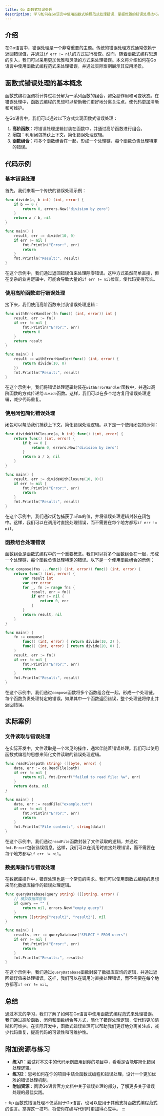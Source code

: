 ```yaml
---
title: Go 函数式错误处理
description: 学习如何在Go语言中使用函数式编程范式处理错误，掌握优雅的错误处理技巧。
---
```


## 介绍

在Go语言中，错误处理是一个非常重要的主题。传统的错误处理方式通常依赖于返回错误值，并通过`if err != nil`的方式进行检查。然而，随着函数式编程思想的引入，我们可以采用更加优雅和灵活的方式来处理错误。本文将介绍如何在Go语言中使用函数式编程范式来处理错误，并通过实际案例展示其应用场景。

## 函数式错误处理的基本概念

函数式编程强调将计算过程分解为一系列函数的组合，避免副作用和可变状态。在错误处理中，函数式编程的思想可以帮助我们更好地分离关注点，使代码更加清晰和可维护。

在Go语言中，我们可以通过以下方式实现函数式错误处理：

1. **高阶函数**：将错误处理逻辑封装在函数中，并通过高阶函数进行组合。
2. **闭包**：利用闭包捕获上下文，简化错误处理逻辑。
3. **函数组合**：将多个函数组合在一起，形成一个处理链，每个函数负责处理特定的错误。

## 代码示例

### 基本错误处理

首先，我们来看一个传统的错误处理示例：

```go
func divide(a, b int) (int, error) {
    if b == 0 {
        return 0, errors.New("division by zero")
    }
    return a / b, nil
}

func main() {
    result, err := divide(10, 0)
    if err != nil {
        fmt.Println("Error:", err)
        return
    }
    fmt.Println("Result:", result)
}
```

在这个示例中，我们通过返回错误值来处理除零错误。这种方式虽然简单直接，但在复杂的业务逻辑中，可能会导致大量的`if err != nil`检查，使代码变得冗长。

### 使用高阶函数进行错误处理

接下来，我们使用高阶函数来封装错误处理逻辑：

```go
func withErrorHandler(fn func() (int, error)) int {
    result, err := fn()
    if err != nil {
        fmt.Println("Error:", err)
        return 0
    }
    return result
}

func main() {
    result := withErrorHandler(func() (int, error) {
        return divide(10, 0)
    })
    fmt.Println("Result:", result)
}
```

在这个示例中，我们将错误处理逻辑封装在`withErrorHandler`函数中，并通过高阶函数的方式传递给`divide`函数。这样，我们可以在多个地方复用错误处理逻辑，减少代码重复。

### 使用闭包简化错误处理

闭包可以帮助我们捕获上下文，简化错误处理逻辑。以下是一个使用闭包的示例：

```go
func divideWithClosure(a, b int) func() (int, error) {
    return func() (int, error) {
        if b == 0 {
            return 0, errors.New("division by zero")
        }
        return a / b, nil
    }
}

func main() {
    result, err := divideWithClosure(10, 0)()
    if err != nil {
        fmt.Println("Error:", err)
        return
    }
    fmt.Println("Result:", result)
}
```

在这个示例中，我们通过闭包捕获了`a`和`b`的值，并将错误处理逻辑封装在闭包中。这样，我们可以在调用时直接处理错误，而不需要在每个地方都写`if err != nil`。

### 函数组合处理错误

函数组合是函数式编程中的一个重要概念。我们可以将多个函数组合在一起，形成一个处理链，每个函数负责处理特定的错误。以下是一个使用函数组合的示例：

```go
func compose(fns ...func() (int, error)) func() (int, error) {
    return func() (int, error) {
        var result int
        var err error
        for _, fn := range fns {
            result, err = fn()
            if err != nil {
                return 0, err
            }
        }
        return result, nil
    }
}

func main() {
    fn := compose(
        func() (int, error) { return divide(10, 2) },
        func() (int, error) { return divide(20, 0) },
    )
    result, err := fn()
    if err != nil {
        fmt.Println("Error:", err)
        return
    }
    fmt.Println("Result:", result)
}
```

在这个示例中，我们通过`compose`函数将多个函数组合在一起，形成一个处理链。每个函数负责处理特定的错误，如果其中一个函数返回错误，整个处理链将停止并返回错误。

## 实际案例

### 文件读取与错误处理

在实际开发中，文件读取是一个常见的操作，通常伴随着错误处理。我们可以使用函数式编程的思想来简化文件读取的错误处理逻辑。

```go
func readFile(path string) ([]byte, error) {
    data, err := os.ReadFile(path)
    if err != nil {
        return nil, fmt.Errorf("failed to read file: %w", err)
    }
    return data, nil
}

func main() {
    data, err := readFile("example.txt")
    if err != nil {
        fmt.Println("Error:", err)
        return
    }
    fmt.Println("File content:", string(data))
}
```

在这个示例中，我们通过`readFile`函数封装了文件读取的逻辑，并通过`fmt.Errorf`包装错误信息。这样，我们可以在调用时直接处理错误，而不需要在每个地方都写`if err != nil`。

### 数据库操作与错误处理

在数据库操作中，错误处理也是一个常见的需求。我们可以使用函数式编程的思想来简化数据库操作的错误处理逻辑。

```go
func queryDatabase(query string) ([]string, error) {
    // 模拟数据库查询
    if query == "" {
        return nil, errors.New("empty query")
    }
    return []string{"result1", "result2"}, nil
}

func main() {
    results, err := queryDatabase("SELECT * FROM users")
    if err != nil {
        fmt.Println("Error:", err)
        return
    }
    fmt.Println("Results:", results)
}
```

在这个示例中，我们通过`queryDatabase`函数封装了数据库查询的逻辑，并通过返回错误值来处理错误。这样，我们可以在调用时直接处理错误，而不需要在每个地方都写`if err != nil`。

## 总结

通过本文的学习，我们了解了如何在Go语言中使用函数式编程范式来处理错误。我们通过高阶函数、闭包和函数组合等方式，简化了错误处理逻辑，使代码更加清晰和可维护。在实际开发中，函数式错误处理可以帮助我们更好地分离关注点，减少代码重复，提高代码的可读性和可维护性。

## 附加资源与练习

- **练习1**：尝试将本文中的代码示例应用到你的项目中，看看是否能够简化错误处理逻辑。
- **练习2**：思考如何在你的项目中结合函数式编程和错误处理，设计一个更加优雅的错误处理机制。
- **附加资源**：阅读Go语言官方文档中关于错误处理的部分，了解更多关于错误处理的最佳实践。

:::tip
函数式错误处理不仅适用于Go语言，也可以应用于其他支持函数式编程范式的语言。掌握这一技巧，将使你在编写代码时更加得心应手。
:::